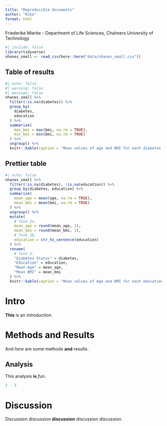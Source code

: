 ```yaml
---
title: "Reproducible documents"
author: "Rike"
format: html
---
```

Friederike Mierke
- Department of Life Sciences, Chalmers University of Technology

```r
#| include: false
library(tidyverse)
nhanes_small <- read_csv(here::here("data/nhanes_small.csv"))
```

## Table of results

```r
#| echo: false
#| warning: false
#| message: false
nhanes_small %>%
  filter(!is.na(diabetes)) %>%
  group_by(
    diabetes,
    education
  ) %>%
  summarize(
    max_bmi = max(bmi, na.rm = TRUE),
    min_bmi = min(bmi, na.rm = TRUE)
  ) %>%
  ungroup() %>%
  knitr::kable(caption = "Mean values of age and BMI for each diabetes and education status")
```

## Prettier table

```r
#| echo: false
nhanes_small %>%
  filter(!is.na(diabetes), !is.na(education)) %>%
  group_by(diabetes, education) %>%
  summarise(
    mean_age = mean(age, na.rm = TRUE),
    mean_bmi = mean(bmi, na.rm = TRUE)
  ) %>%
  ungroup() %>%
  mutate(
    # Task 2a.
    mean_age = round(mean_age, 1),
    mean_bmi = round(mean_bmi, 1),
    # Task 2b.
    education = str_to_sentence(education)
  ) %>%
  rename(
    # Task 3.
    "Diabetes Status" = diabetes,
    "Education" = education,
    "Mean Age" = mean_age,
    "Mean BMI" = mean_bmi
  ) %>%
  knitr::kable(caption = "Mean values of Age and BMI for each education and diabetes status.")
```

# Intro
**This** is an *introduction*.

# Methods and Results
And *here* are some methods **and** results.

## Analysis
This analysis **is** *fun*.
```r
2 - 3
```


# Discussion
Discussion discussion **discussion** discussion *discussion*.
